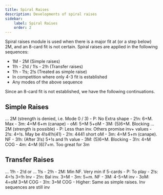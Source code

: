 ```yaml
---
title: Spiral Raises
description: Developments of spiral raises
sidebar:
    label: Spiral Raises
    order: 2
---
```



Spiral raises module is used when there is a major fit at (or a step below) 2M, and an 8-card fit is not certain.
Spiral raises are applied in the following sequences:
- 1M - 2M (Simple raises)
- 1!h - 2!d / 1!s - 2!h (Transfer raises)
- 1!h - 1!s; 2!s (Treated as simple raise)
- In competition where only 4-3 fit is established
- Any modes of the above sequence

Since an 8-card fit is not established, we have the following continuations.

## Simple Raises

<BiddingTree>
... 2M (strength is denied, i.e. Mode 0 / 3)
- P: No Extra shape
- 2!n: 6+M. Max
- 3m: 4=M 6+m (canape)
- oM: 5+M 5+oM
- 3M: (5)6+M. Blocking
</BiddingTree>

<BiddingTree>
... 2M (strength is possible)
- P: Less than inv. Others promise inv+ values
- 2!s: 4+!s. May be 4!s4!h(41)
- 2!n: 4441 short oM
- 3m: 4=M 5+m (canape). NF
- 3!h: (After 3!s) 5+!s and !h value
- 3M: (5)6+M. Blocking
- 3!n: 4=M COG
- 4m: 4=M (6)7+m. Too great for 3m
</BiddingTree>

## Transfer Raises

<BiddingTree>
... 1!h - 2!d or ... 1!s - 2!h
- 2M: Min NF. Very min if 5-cards
    - P: To play
    - 2!s: 4=!s 3=!h Inv
    - 2!n: Bal inv. 3=M
    - 3m: 5+m. NF
    - 3M: 4-5=M inv
    - 3oM: 4=oM 3=M COG
    - 3!n: 3=M COG
- Higher: Same as simple raises. Inv sequences are still inv
</BiddingTree>
